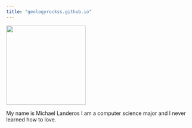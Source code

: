 ```yaml
---
title: "geologyrockss.github.io"
---
```


![](images/me.jpg){fig-align="center" width="213"}

My name is Michael Landeros I am a computer science major and I never learned how to love.
